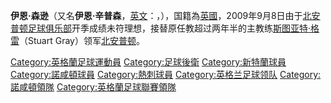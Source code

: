 '''伊恩·森逊'''（又名'''伊恩·辛普森'''，[[英文|英文]]：{{lang|en|'''Ian Sampson'''}}，{{bd|1968年|11月14日}}），国籍為[[英國|英國]]，2009年9月8日由于[[北安普顿足球俱乐部|北安普顿足球俱乐部]]开季成绩未符理想，接替原任教超过两年半的主教练[[斯图亚特·格雷|斯图亚特·格雷]]（Stuart Gray）领军[[北安普顿|北安普顿]]。 <br>

{{DEFAULTSORT:Sampson, Ian}}
[[Category:英格蘭足球運動員|Category:英格蘭足球運動員]]
[[Category:足球後衛|Category:足球後衛]]
[[Category:新特蘭球員|Category:新特蘭球員]]
[[Category:諾咸頓球員|Category:諾咸頓球員]]
[[Category:熱刺球員|Category:熱刺球員]]
[[Category:英格兰足球领队|Category:英格兰足球领队]]
[[Category:諾咸頓領隊|Category:諾咸頓領隊]]
[[Category:英格蘭足球聯賽領隊|Category:英格蘭足球聯賽領隊]]